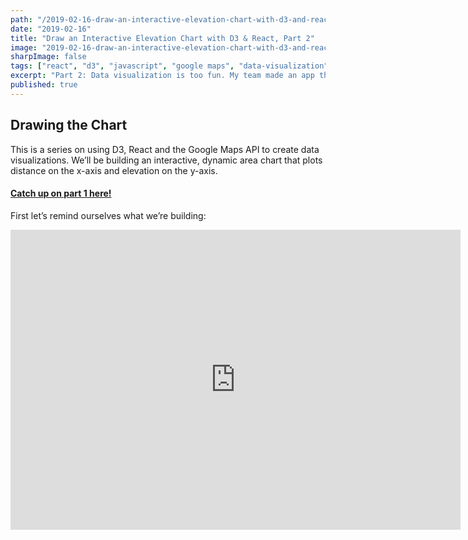 ```yaml
---
path: "/2019-02-16-draw-an-interactive-elevation-chart-with-d3-and-react"
date: "2019-02-16"
title: "Draw an Interactive Elevation Chart with D3 & React, Part 2"
image: "2019-02-16-draw-an-interactive-elevation-chart-with-d3-and-react-pt-2.gif"
sharpImage: false
tags: ["react", "d3", "javascript", "google maps", "data-visualization"]
excerpt: "Part 2: Data visualization is too fun. My team made an app that consumes a user’s trip data and uses it to draw cool stuff. Here’s how we used React, D3 and Google Maps to do it."
published: true
---
```



## Drawing the Chart

This is a series on using D3, React and the Google Maps API to create data visualizations. We’ll be building an interactive, dynamic area chart that plots distance on the x-axis and elevation on the y-axis.

#### [Catch up on part 1 here!](/posts/2019-02-11-draw-an-interactive-elevation-chart-with-d3-and-react)

First let’s remind ourselves what we’re building:

<iframe
  className="youtube-video"
  width="720"
  height="480"
  src="https://www.youtube.com/embed/9HXlmXwyuKk"
  frameBorder="0"
  allow="accelerometer; autoplay; encrypted-media; gyroscope; picture-in-picture"
  allowFullScreen
/>

We’ve got 5 things to do, plus 1 bonus step to spruce up your chart’s appearance with gridlines that span across the x- and y-scales at each tick on the chart.

## 5 Steps + 1 Bonus

1. Declare our constants, helper functions, and configure D3 so it’s ready for action.
1. Map out our "ElevationGraph" component, including:

   <ul style={{ marginLeft: "3rem" }}>
     <li>– what lives on state & what comes on props?</li>
     <li>– decide which lifecycle methods we’ll need</li>
     <li>– name and pseudocode our custom methods</li>
   </ul>

1. Draw the chart using D3’s API! This is the fun part, and the meat and potatoes of our task today
1. Render that bad boy! We’ll talk styles here too, especially regarding svg styling (wtf is viewPort vs. viewBox, etc.)
1. Write a callback function that draws a DOM element on the map depending on where the user is hovering
1. [Bonus] Make it pretty

### 1. Declarations & Config

#### Helper Functions

First we need some helper functions. This first batch is pure JavaScript, and do not require the D3 library yet (although `fromLatLngToPoint` does expect a Google Map instance as a parameter):

```javascript
export const numOfSamples = 100
export const metersToMiles = m => m * 0.000621371
export const metersToFeet = m => m * 3.28084

export const arraysEqual = (arr1, arr2) => {
  if (arr1.length !== arr2.length) return false
  for (let i = arr1.length; i--; ) {
    if (arr1[i] !== arr2[i]) return false
  }
  return true
}

export const fromLatLngToPoint = (latLng, map) => {
  const topRight = map
    .getProjection()
    .fromLatLngToPoint(map.getBounds().getNorthEast())
  const bottomLeft = map
    .getProjection()
    .fromLatLngToPoint(map.getBounds().getSouthWest())
  const scale = Math.pow(2, map.getZoom())
  const worldPoint = map.getProjection().fromLatLngToPoint(latLng)
  const point = new window.google.maps.Point(
    (worldPoint.x - bottomLeft.x) * scale,
    (worldPoint.y - topRight.y) * scale
  )
  return point
}
```

We export these because ideally we’re putting them in a separate `utils.js` file, to be imported as needed in our `ElevationGraph` component.

The first, `numOfSamples`, is a constant; we will be using the number of samples in a few places, so it’s easier to change later because we declare it in a single place. We choose 100 samples along our pathline because it makes the math easy. For example, if our area chart is 600 pixels wide, then we need to divide it up into 6px sections and create a hover event over each to dynamically render a point or “blip” on the map to show the user exactly where on the path she would encounter the elevation and grade our Infobox shows her.

The next two are functions we will use to do unit conversion. The Google Maps Elevation and Distance APIs return us meters, but since we do things backwards in the States, we need to convert those to miles and feet so our user doesn’t have to do conversions herself.

`arraysEqual` returns true if 2 arrays contain the same elements and false if they don’t.

We will come back to `fromLatLngToPoint` toward the end of the article — in a nutshell, it takes a `LatLng` object and a Google Map instance and does a lookup to see where a particular coordinate exists on the user’s screen, so we know where to draw the blip.

#### D3 Config

It’s finally time to start working with D3! First let’s make sure we installed and imported it correctly:

```jsx
import * as d3 from "d3"

const D3Version = () => (
  <p id="d3-version">
    D3 Version: <strong>{d3.version}</strong>
  </p>
)

<D3Version />
```

That renders:

<br />
<D3Version />

Cool! Let’s start configuring:

```javascript
// 1. DECLARATIONS / CONFIG
const margin = { top: 0, right: 0, bottom: 15, left: 50 }
const width = 750 - margin.left - margin.right
const height = 155 - margin.top - margin.bottom
const xAxisTicks = 8
const yAxisTicks = 6
```

This is the conventional way of creating margins around your chart in D3.

Next week need to create our xScale and yScale. We will use a linear scale for both.

> For continuous quantitative data, you typically want a linear scale.
>
> [- D3 Docs](https://github.com/d3/d3-scale#linear-scales)

We need to give our linear scale a domain and a range:

```javascript
const xScale = d3
  .scaleLinear()
  .domain(d3.extent(data, d => d.x))
  .range([0, width])

const yScale = d3
  .scaleLinear()
  .domain([d3.min(data, co => co.y), d3.max(data, co => co.y)])
  .range([height, 0])
```

`d3.scaleLinear` is a function that creates a scale based on the domain and range you pass it.

1. `domain` takes an array of 2 values that represent the maximum and minimum values in our data set.

To avoid having to hardcode this, we can use `d3.min` and `d3.max`, passing in our entire data set and a function that tells D3 how to resolve our data objects to the values we care about.

In this case, because the x-axis only cares about `data.x` and our y-axis only cares about `data.y`, mapping out the domain is really simple:

```javascript
d3.scaleLinear().domain([d3.min(data, co => co.y), d3.max(data, co => co.y)])
```

2. `range` takes an array of 2 values that represent the boundaries of our svg chart as they will be drawn on the screen.

Cool! Let’s draw the chart. We won’t be plotting the data yet, but it should render at the side we expect based on the data we pass in.

### Drawing the SVG

How do we actually draw the chart?

We're going to use D3 the select a DOM node, append an svg element, give it some attributes, and append elements to it (=path= and =g= elements, specifically).

```javascript
const svg = d3
  .select("#elevationChart")
  .append("svg")
  .attr("width", 750)
  .attr("height", 155)
  .attr("viewBox", "0 0 " + width + " " + 160)
```

D3 is nice to read. Even without knowing the library, we can follow what is going on. D3 selectors and DOM mutations are so much easier to work with than vanilla JavaScript!

_Aside:_ It’s almost _too_ easy with D3! We should be mindful of this, and only be mutating our chart, and delegate any other stateful effects to React to be handled more responsibly.

Let’s call `drawChart` when the component has mounted, and voilà!

<Chart
  targetNode={"#chart1"}
  data={data.fakeData1}
  transform="translate(47.6, 7.5)"
>
  <div id="chart1" />
</Chart>

**Look, we did a thing!** We’re like, _artists_ or something.

Here’s what the code looks like right now. This is just everything we’ve done thus far, put together:

```jsx
import React from "react"
import * as d3 from "d3"
import { data } from "./data" // This would be an API call IRL!
const margin = { top: 0, right: 0, bottom: 15, left: 50 }
const width = 700 - margin.left - margin.right
const height = 155 - margin.top - margin.bottom

export default class Chart extends React.Component {
  constructor(props) {
    super(props)
    this.state = {
      data: null
    }
  }

  componentDidMount() {
    this.setState({ data }, () => this.drawChart())
  }

  drawChart = () => {
    const { data } = this.state
    const xScale = d3
      .scaleLinear()
      .domain(d3.extent(data, d => d.x))
      .range([0, width])
    const yScale = d3
      .scaleLinear()
      .domain([d3.min(data, co => co.y), d3.max(data, co => co.y)])
      .range([height, 0])
    const svg = d3
      .select("#elevationChart")
      .append("svg")
      .attr("width", 700)
      .attr("height", 155)
      .attr("viewBox", "0 0 " + width + " " + 160)
      .attr("preserveAspectRatio", "xMinYMid")
      .append("g")
      .attr("transform", `translate(${margin.left}, 2.5)`)

    svg
      .append("g")
      .attr("transform", `translate(0, ${height})`)
      .call(d3.axisBottom(xScale))

    svg.append("g").call(d3.axisLeft(yScale))
  }

  render() {
    return (
      <div style={{
        display: "flex",
        justify-content: "center",
        box-shadow: "rgba(0, 0, 0, 0.1) 0px 0px 0.625rem 0px"
      }}>
        {this.state.data.length > 0 && <div id="elevationChart" />}
      </div>
    )
  }
}
```

This is all pretty simple and stateful. We draw a chart by mutating the DOM and pass it our data. But how do we know what our x- and y-domains are without labels?

Before we get into labelling the axes, let’s draw something first!!

What if we gave our chart some data? Let’s pass it 3 points:

```jsx
const data = [
  { x: 5, y: 15 },
  { x: 15, y: 20 },
  { x: 35, y: 5 }
]
<Chart data={data} />
```

Remember, the domains of our `xScale` and `yScale` are created by functions that are calculating the bounds of our chart.

There’s nothing magical about `x` and `y` here, it’s just where I told the D3 functions to look:

```javascript
xScale.domain(d3.extent(data, d => d.x))

yScale.domain([d3.min(data, co => co.y), d3.max(data, co => co.y)])
```

Before our chart will render, we need to tell D3 1.) what kind of visualization we want to draw, and 2.) where

In this case, we decided to draw an area chart — basically a line chart with shading underneath.

Here’s all we have to do!

1. Configure our visualization & pass D3 our scales, so it knows where on the screen to plot each point:
2. Append a path element to our SVG with a `d` attribute containing our data, along with how we want things to render:

```javascript
// 1.)
const area = d3
  .area()
  .x(d => xScale(d.x))
  .y0(yScale(yScale.domain()[0]))
  .y1(d => yScale(d.y))

// 2.)
svg
  .append("path")
  .attr("d", area(data))
  .attr("class", "chartLine")
  .style("stroke", "#787979")
  .style("stroke-opacity", 0.2)
  .style("stroke-width", 1)
  .style("fill", "#787979")
  .style("fill-opacity", 0.2)
```

Input:

```
{ x: 5, y: 15 },
{ x: 15, y: 20 },
{ x: 35, y: 5 }
```

Let’s try it out:

<!-- prettier-ignore -->
<Chart
  targetNode={"#chart2"}
  data={data.fakeData2}
  transform="translate(47.5, 5)"
><div id="chart2" />
</Chart>

_Whoaaa! Who said we wanted labels?_

D3 automatically created ticks for our axes. We’ll adjust these later, but for now we get those for free.

Let’s feed it more data. Can we do something to soften those points a bit?

We can use D3’s `curve` method across our y points and pass it a function name that none of us will ever remember, `curveCatmullRom`:

While we’re there, let’s customize our ticks and add a grid for better visualization:

```javascript
d3.area()
  .x(d => /* ... */)
  .y0(yScale( /* ... */)
  .y1(d => /* ... */)
  .curve(d3.curveCatmullRom.alpha(0.005))

// Let’s write functions that handle spacing our ticks out:
const xAxisTicks = 8
const yAxisTicks = 6
const makeXGridlines = xScale => d3.axisBottom(xScale).ticks(xAxisTicks)
const makeYGridlines = yScale => d3.axisLeft(yScale).ticks(yAxisTicks)

d3.axisBottom(xScale)
  // ...
  .ticks(yAxisTicks)
  .tickSize(0)
  .tickPadding(9)

d3.axisLeft(yScale)
  // ...
  .tickSize(0)
  .tickPadding(8)
  .ticks(yAxisTicks)
```

Cool! Let’s see how it looks.

<Chart
  targetNode={"#chart3"}
  data={data.fakeData3}
  transform="translate(47.5, 5)"
  ticks={true}
>
  <div id="chart3" />
</Chart>

Looking pretty good. What about those gridlines?

If we’re feeling clever, we can just make another set of ticks that scale along the same x- and y-scales, only _these will stretch the entire height/width of the svg_.

```javascript
// Make X grid:
svg
  .append("g")
  .attr("class", "chartGrid")
  .attr("transform", `translate(0, ${height})`)
  .call(
    makeXGridlines(xScale)
      // STRETCH IT PARALLEL TO Y:
      .tickSize(-height)
      // NO FORMAT, THESE JUST BE LINES:
      .tickFormat("")
  )

// Make Y grid:
svg
  .append("g")
  .attr("class", "chartGrid")
  .call(
    makeYGridlines(yScale)
      // STRETCH IT PARALLEL TO X:
      .tickSize(-width)
      // NO FORMAT, THESE JUST BE LINES:
      .tickFormat("")
  )
```

You might be noticing a pattern: When we want to add a new feature or visualization,

> _We start by 1.) appending to our SVG element (or “selecting” an existing one), then 2.) configure the appended/selected element by chaining the methods calls we need, 3.) occasionally using `.call` when we need to hook into a different context or functionality._

Let’s see how the gridlines turn out:

<Chart
  targetNode={"#chart4"}
  data={data.fakeData4}
  transform="translate(47.5, 5)"
  ticks={true}
  gridslines={true}
>
  <div id="chart4" />
</Chart>

Hokay!
